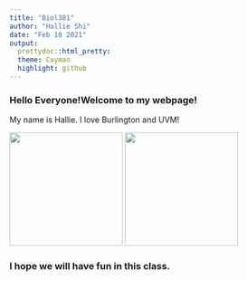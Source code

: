 ```yaml
---
title: "Biol381"
author: "Hallie Shi"
date: "Feb 10 2021"
output: 
  prettydoc::html_pretty:
  theme: Cayman
  highlight: github
---
```

### Hello Everyone!Welcome to my webpage!

My name is Hallie. I love Burlington and UVM!

<img src="Burlington.jpg" width = "200" height ="200" />     <img src="Galaxy.jpeg" width = "200" height ="200" />

### I hope we will have fun in this class.

